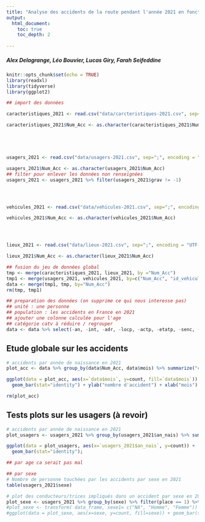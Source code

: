 ```yaml
---
title: "Analyse des accidents de la route pendant l'année 2021 en fonction du lieu, de la période, de l'age et du sexe"
output:
  html_document:
    toc: true
    toc_depth: 2
    
---
```


##### Alex Delagrange, Léo Bouvier, Lucas Giry, Farah Seifeddine


```r
knitr::opts_chunk$set(echo = TRUE)
library(readxl)
library(tidyverse)
library(ggplot2)
```

```r
## import des données

caracteristiques_2021 <- read.csv("data/carcteristiques-2021.csv", sep=";", encoding = "UTF-8")

caracteristiques_2021$Num_Acc <- as.character(caracteristiques_2021$Num_Acc)





usagers_2021 <- read.csv("data/usagers-2021.csv", sep=";", encoding = "UTF-8")

usagers_2021$Num_Acc <- as.character(usagers_2021$Num_Acc)
## filter pour enlever les données non renseignées
usagers_2021 <- usagers_2021 %>% filter(usagers_2021$grav != -1)




vehicules_2021 <- read.csv("data/vehicules-2021.csv", sep=";", encoding = "UTF-8")

vehicules_2021$Num_Acc <- as.character(vehicules_2021$Num_Acc)




lieux_2021 <- read.csv("data/lieux-2021.csv", sep=";", encoding = "UTF-8")

lieux_2021$Num_Acc <- as.character(lieux_2021$Num_Acc)
```

```r
## fusion du jeu de données global
tmp <- merge(caracteristiques_2021, lieux_2021, by ="Num_Acc")
tmp1 <- merge(usagers_2021, vehicules_2021, by=c("Num_Acc", "id_vehicule", "num_veh"))
data <- merge(tmp1, tmp, by="Num_Acc")
rm(tmp, tmp1)
```


```r
## preparation des données (on supprime ce qui nous interesse pas)
## unité : une personne
## population : les accidents en France en 2021
## ajouter une colonne calculée pour l'age
## catégorie catv à réduire / regrouper
data <- data %>% select(-an, -int, -adr, -locp, -actp, -etatp, -senc, -obs, -choc, -manv, -motor, -occutc, -catr, -voie, -v1, -v2, -circ, -nbv, -vosp, -prof, -pr, -pr1, -plan, -lartpc, -larrout, -surf, -infra, -situ, -atm)
```




## Etude globale sur les accidents

```r


# accidents par année de naissance en 2021
plot_acc <- data %>% group_by(data$Num_Acc, data$mois) %>% summarize("count" = n())

ggplot(data = plot_acc, aes(x=`data$mois`, y=count, fill=`data$mois`)) +
  geom_bar(stat="identity") + ylab("nombre d'accident") + xlab("mois") + ggtitle("Nombre d'accidents par mois en 2021");

rm(plot_acc)
```

## Tests plots sur les usagers (à revoir)

```r


# accidents par année de naissance en 2021
plot_usagers <- usagers_2021 %>% group_by(usagers_2021$an_nais) %>% summarize("count" = n())

ggplot(data = plot_usagers, aes(x=`usagers_2021$an_nais`, y=count)) +
  geom_bar(stat="identity");

## par age ca serait pas mal

## par sexe
# Nombre de personne touchées par les accidents par sexe en 2021
table(usagers_2021$sexe)

# plot des conducteurs/trices impliqués dans un accident par sexe en 2021
plot_sexe <- usagers_2021 %>% group_by(sexe) %>% filter(place == 1) %>% summarize("count" = n())
#plot_sexe <- transform( data_frame, sexe1= c("NA", "Homme", "Femme"))
#ggplot(data = plot_sexe, aes(x=sexe, y=count, fill=sexe)) + geom_bar(stat="identity");

```
